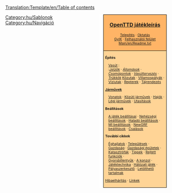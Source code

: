 <noinclude>
[[Translation:Template/en/Table of contents]]
</noinclude>
<div style="float:right; padding-left:12px; background:#ffffff;">
<div style="border:1px solid #000000; background:#ffb466; padding:5px; -moz-border-radius-topleft:5px; -moz-border-radius-topright:5px; font-size: 12pt;">
<center><strong><font size="3">[[Main/hu/OpenTTD|OpenTTD játékleírás]]</font></strong></center>
<div style="font-size: 8pt; text-align: center;">
[[Main/hu/Telepítés|Telepítés]] &middot; 
[[Main/hu/Oktatás/Játék Kezdete|Oktatás]]<br />
[[Main/hu/FAQ|GyIK]] &middot; 
[[Main/hu/Felhasználói felület|Felhasználói felület]]<br />
[[Main/en/Readme.txt]]
</div>
</div>
<div style="border:1px solid black; border-top-width: 0px; background:#ffd496; padding:5px; -moz-border-radius-bottomleft:5px; -moz-border-radius-bottomright:8px; font-size: 8pt;">

<div style="width: 186px">
'''Építés'''
<div style="margin-left:10px;">
[[Main/hu/Vasútépítés|Vasút]] : <br>
:''[[Main/hu/Jelzők|Jelzők]]'' &middot; ''[[Main/hu/Vasútállomások|Állomások]]'' &middot; ''[[Main/hu/Csomópontok|Csomópontok]]'' &middot; ''[[Main/hu/Vasúttervezés|Vasúttervezés]]'' &middot; ''[[Main/hu/Trükkök|Trükkök]]''
[[Main/hu/Közutak építése|Közutak]] &middot; [[Main/hu/Villamospályák|Villamospályák]] &middot; [[Main/hu/Víziutak létesítése|Víziutak]] &middot; [[Main/hu/Repterek építése|Repterek]] &middot; [[Main/hu/Tájrendezés|Tájrendezés]]
</div>
</div>

<div style="width: 186px">
'''[[Main/hu/Járművek|Járművek]]'''
<div style="margin-left:10px;">
[[Main/hu/Vonatok|Vonatok]] &middot; [[Main/hu/Közúti járművek|Közúti járművek]] &middot; [[Main/hu/Hajók|Hajók]] &middot;
[[Main/hu/Légi járművek|Légi járművek]] &middot; [[Main/hu/Utasítások|Utasítások]]
</div>
</div>

<div style="width: 186px">
'''Beállítások'''
<div style="margin-left:10px;">
[[Main/hu/Beállítások|A játék beállításai]] &middot; [[Main/hu/Nehézségi beállítások|Nehézségi beállítások]] &middot; [[Main/hu/Haladó beállítások|Haladó beállítások]] &middot; [[Main/hu/MI beállítások|MI beállítások]] &middot;
[[Main/hu/NewGRF|NewGRF beállítások]] &middot; [[Main/hu/Csalások|Csalások]]
</div>
</div>

<div style="width: 186px">
'''További cikkek'''<br />
<div style="margin-left:10px;">
[[Main/hu/Éghajlatok|Éghajlatok]] &middot; [[Main/hu/Települések|Települések]] &middot; [[Main/hu/Gazdaság|Gazdaság]] &middot; [[Main/hu/Gazdasági épületek|Gazdasági épületek]] &middot;<br />
[[Main/hu/Katasztrófák|Katasztrófák]] &middot; [[Main/hu/Tippek|Tippek]] &middot;
[[Main/hu/Rejtett funkciók|Rejtett funkciók]] &middot;<br /> [[Main/hu/Gyorsbillentyűk|Gyorsbillentyűk]] &middot;
[[Main/hu/A konzol|A konzol]] &middot; [[Main/hu/Játéktechnika|Játéktechnika]] &middot;
[[Main/hu/Hálózati játék|Hálózati játék]] &middot; [[Main/hu/Pályaszerkesztő|Pályaszerkesztő]] &middot;
[[Main/hu/Letölthető tartalmak|Letölthető tartalmak]]
</div>
</div>

[[Main/hu/Hibaelhárítás|Hibaelhárítás]] &middot; [[Main/hu/Linkek|Linkek]]
</div>
</div>
<includeonly>[[Category:hu/Kézikönyv|{{PAGENAME}}]]</includeonly>
<noinclude>

[[Category:hu/Sablonok]][[Category:hu/Navigáció]]
</noinclude>